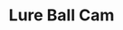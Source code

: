 ---
title: "Lure Ball Cam"
meta_title: "Lure Ball Cam craft"
description: "Craft de Lure Ball Cam"
rank: "s"
draft: false
name: "Lure Ball Cam"
recipe_img: "https://wiki.pokexgames.com/images/8/8d/Lure_Ball_Cam.png"
level: 100
craft_time: 21600
result: 1
value_npc: 1
ingredients:
  - name: "Purpleheart Log"
    quantity: 360
    item_img: "https://wiki.pokexgames.com/images/f/fe/Purpleheart_Log.png"
    value_npc: 1
  - name: "Gear Nose"
    quantity: 2
    item_img: "https://wiki.pokexgames.com/images/6/63/Gear_Nose.png"
    value_npc: 1
  - name: "Cave Nail"
    quantity: 30
    item_img: "https://wiki.pokexgames.com/images/a/af/Cave_Nail.png"
    value_npc: 1
  - name: "Solid Head"
    quantity: 2
    item_img: "https://wiki.pokexgames.com/images/7/74/Solid_Head.png"
    value_npc: 1
  - name: "Royal Mane"
    quantity: 18
    item_img: "https://wiki.pokexgames.com/images/2/20/Royal_Mane.png"
    value_npc: 1
  - name: "Corrupted Ice Orb"
    quantity: 18
    item_img: "https://wiki.pokexgames.com/images/3/3f/Corrupted-Ice-Orb.gif"
    value_npc: 1
---